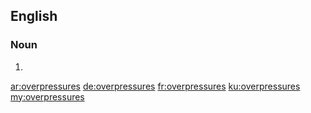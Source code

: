 ==English==

===Noun===
{{head|en|plural}}

# {{plural of|overpressure|lang=en}}

[[ar:overpressures]]
[[de:overpressures]]
[[fr:overpressures]]
[[ku:overpressures]]
[[my:overpressures]]